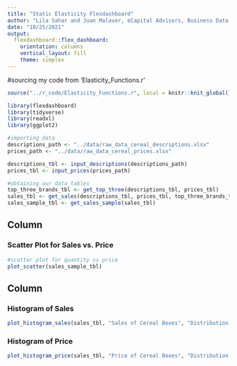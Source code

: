 ```yaml
---
title: "Static Elasticity Flexdashboard"
author: "Lila Sahar and Juan Malaver, eCapital Advisors, Business Data Science"
date: "10/25/2021"
output: 
  flexdashboard::flex_dashboard:
    orientation: columns
    vertical_layout: fill
    theme: simplex
---
```

#sourcing my code from 'Elasticity_Functions.r'
```r
source("../r_code/Elasticity_Functions.r", local = knitr::knit_global())
```

```r
library(flexdashboard)
library(tidyverse)
library(readxl)
library(ggplot2)

#importing data
descriptions_path <- "../data/raw_data_cereal_descriptions.xlsx"
prices_path <- "../data/raw_data_cereal_prices.xlsx"

descriptions_tbl <- input_descriptions(descriptions_path)
prices_tbl <- input_prices(prices_path)
```
```r
#obtaining our data tables
top_three_brands_tbl <- get_top_three(descriptions_tbl, prices_tbl)
sales_tbl <- get_sales(descriptions_tbl, prices_tbl, top_three_brands_tbl)
sales_sample_tbl <- get_sales_sample(sales_tbl)
```

Column
-----------------------------------------------------------------------

### Scatter Plot for Sales vs. Price

```r
#scatter plot for quantity vs price
plot_scatter(sales_sample_tbl)
```

Column
-----------------------------------------------------------------------

### Histogram of Sales

```r
plot_histogram_sales(sales_tbl, "Sales of Cereal Boxes", "Distribution of Sales")
```

### Histogram of Price

```r
plot_histogram_price(sales_tbl, "Price of Cereal Boxes", "Distribution of Prices")
```
